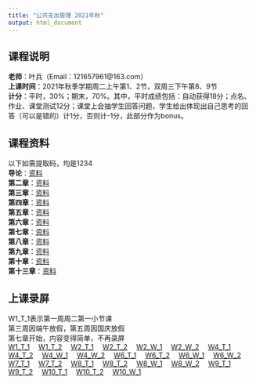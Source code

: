 ```yaml
---
title: "公共支出管理 2021年秋"
output: html_document
---
```


## 课程说明  
**老师**：叶兵（Email：121657961@163.com）<br>
**上课时间**：2021年秋季学期周二上午第1、2节，双周三下午第8、9节<br>
**计分**：平时，30%；期末，70%。其中，平时成绩包括：自动获得18分；点名、作业、课堂测试12分；课堂上会抽学生回答问题，学生给出体现出自己思考的回答（可以是错的）计1分，否则计-1分，此部分作为bonus。<br>
  
## 课程资料  
以下如需提取码，均是1234  
**导论**：[资料](https://pan.baidu.com/s/1tSCmQa2PonAYHdqojioPew)<br>
**第二章**：[资料](https://pan.baidu.com/s/1cqQxkPS39WVg-4uPqT-lzQ)<br>
**第三章**：[资料](https://pan.baidu.com/s/1u2qcKYUpunK25X8y6dWl2Q)<br>
**第四章**：[资料](https://pan.baidu.com/s/1sfgElnyX8nzw9ZE2dLxt4g)<br>
**第五章**：[资料](https://pan.baidu.com/s/1Qrgeg3Mr3CWr4BmO8a44lg)<br>
**第六章**：[资料](https://pan.baidu.com/s/1dhoqj78UtpJOAspOJw0bIQ)<br>
**第七章**：[资料](https://pan.baidu.com/s/1YL0TD0yL0up-3_Lzu1bLTg)<br>
**第八章**：[资料](https://pan.baidu.com/s/1KWF27OVobSTFc-w_FzI3bQ)<br>
**第九章**：[资料](https://pan.baidu.com/s/1EEgB89cthTnAp6mmpIdEPw)<br>
**第十章**：[资料](https://pan.baidu.com/s/1T5mEUCJBORDSbWMxA3m52g)<br>
**第十三章**：[资料](https://pan.baidu.com/s/1VRyzLBCopkNgLOQG0Gc_fA)<br>
  
## 上课录屏  
W1_T_1表示第一周周二第一小节课  
第三周因端午放假，第五周因国庆放假   
第七章开始，内容变得简单，不再录屏  
[W1_T_1](http://aiplay.iflyink.com/#/webShare?localId=951225b80ea9b6d0057df7693d0ae67c&uid=Tvf4YC6/GyyJTOgYyScpidQmXORhXeoBGS0gpWNZqGGQaOciJDVLZJoyT4XlrjIeSR25Dwy6%2BDpnwvTOX6D2%2BTSF8DdP8Wr3JEme23NEXepBH9aoWSXpHINZtAhqRNCRZ4YbEicIDDS8VREK%2BOnXEY8gPCKXmjBNynwx7au8crE=)&emsp;
[W1_T_2](http://aiplay.iflyink.com/#/webShare?localId=c058afb70b5edac44bf3f19d0bba0c98&uid=Tvf4YC6/GyyJTOgYyScpidQmXORhXeoBGS0gpWNZqGGQaOciJDVLZJoyT4XlrjIeSR25Dwy6%2BDpnwvTOX6D2%2BTSF8DdP8Wr3JEme23NEXepBH9aoWSXpHINZtAhqRNCRZ4YbEicIDDS8VREK%2BOnXEY8gPCKXmjBNynwx7au8crE=)&emsp;
[W2_T_1](http://aiplay.iflyink.com/#/webShare?localId=801bd5f3e22a3824fd0af44743083ef9&uid=aGd3gheQzzdC8BG3RBtgUe1EpUVU0saYjpURV4EC0lEKQd7tnFEWuX6XrSoZujCi8ZXXoqs5JiRUnWWbyza86WazPvSmZjptT5JGQ/XDx150BMDoQ1u3yu1gpsetukftbzCtvzIgukVmptRviBXLZ/Fz0mGAnGNtduFCGWQ6/ss=)&emsp;
[W2_T_2](http://aiplay.iflyink.com/#/webShare?localId=ab20a3b7c35cfc5c0303e70b5c5e0c18&uid=aGd3gheQzzdC8BG3RBtgUe1EpUVU0saYjpURV4EC0lEKQd7tnFEWuX6XrSoZujCi8ZXXoqs5JiRUnWWbyza86WazPvSmZjptT5JGQ/XDx150BMDoQ1u3yu1gpsetukftbzCtvzIgukVmptRviBXLZ/Fz0mGAnGNtduFCGWQ6/ss=)&emsp;
[W2_W_1](http://aiplay.iflyink.com/#/webShare?localId=08309abab8411a66cb63f1f37c53524f&uid=ISL64ONU80ivgA9jVOQnYdS0jNSo7CieN8qVD/5HaIwoWNBKM12UbZHq9Htc0ejx868jOcq%2B4sJOzmTikrDN0GBm4bmXmubr5h67OX6KGFo2wY6EFE4ldYxr3qG7cVlbrIxviCDnjuUC/m1PWKZCziISkJkZteNWmhwtXWGyjis=)&emsp;
[W2_W_2](http://aiplay.iflyink.com/#/webShare?localId=c5cc54f7a8b91fb829d903b21296fa51&uid=ISL64ONU80ivgA9jVOQnYdS0jNSo7CieN8qVD/5HaIwoWNBKM12UbZHq9Htc0ejx868jOcq%2B4sJOzmTikrDN0GBm4bmXmubr5h67OX6KGFo2wY6EFE4ldYxr3qG7cVlbrIxviCDnjuUC/m1PWKZCziISkJkZteNWmhwtXWGyjis=)&emsp;
[W4_T_1](http://aiplay.iflyink.com/#/webShare?localId=d264c00f591c028f13aa070ffab2b7d0&uid=EMJmbre6GDNFefx95HwpbMcsnJvJ2VujcCLqLtyfAdJy1nzoHyFZ2S5RFqv5K5GpGSN7BXKuig4tmF6mpygS2y2%2Bz1OvP1cpvvaSs4ZfeYn89xSSY4fEvSUjJd%2BuksA3tp%2BKk2ozBNmhQbpi%2B4noi7k2IYgjQtAz%2BjIf4IE/aGs=)&emsp;
[W4_T_2](http://aiplay.iflyink.com/#/webShare?localId=12ecae1d0ee89cbc105e33176216bd99&uid=EMJmbre6GDNFefx95HwpbMcsnJvJ2VujcCLqLtyfAdJy1nzoHyFZ2S5RFqv5K5GpGSN7BXKuig4tmF6mpygS2y2%2Bz1OvP1cpvvaSs4ZfeYn89xSSY4fEvSUjJd%2BuksA3tp%2BKk2ozBNmhQbpi%2B4noi7k2IYgjQtAz%2BjIf4IE/aGs=)&emsp;
[W4_W_1](http://aiplay.iflyink.com/#/webShare?localId=bf3a4d2cdd9f4aca7729028584e753dc&uid=KUOeK1ZWAbiqIBf9XeQLAHxHN9uk1F5tJ8Nr2R/YYKgrBO6s%2BOYb900VnwBDQ%2B0yTyR/Fo3O7gABpqaLuv7pmTbJCP3vPhst5si0zNK75jiTyNLEcq05ndTbHrb4UnIF05GtTgCrignqbwvpaAyxGQKMPgXtGZSSvD0Exb9uM7c=)&emsp;
[W4_W_2](http://aiplay.iflyink.com/#/webShare?localId=bb8b44d05ce3f5135f2f924326cc4e62&uid=KUOeK1ZWAbiqIBf9XeQLAHxHN9uk1F5tJ8Nr2R/YYKgrBO6s%2BOYb900VnwBDQ%2B0yTyR/Fo3O7gABpqaLuv7pmTbJCP3vPhst5si0zNK75jiTyNLEcq05ndTbHrb4UnIF05GtTgCrignqbwvpaAyxGQKMPgXtGZSSvD0Exb9uM7c=)&emsp;
[W6_T_1](http://aiplay.iflyink.com/#/webShare?localId=f7a66edde7be10089748507d89923399&uid=UDr75EDdZazp7Qt/%2B11L4qr2B0kqXo6FQNCx/swFrUVlfLxOMD2RIcaldlufXJek8GV%2BftHy4FicY%2BEeyzEt/oZW4VSy24m58HsFlGE62G5KXeynsuDfmW2%2BWQo8b6HSAp%2B%2BKj8BR2Zj/wWfwwyTQzc1A%2BLGTz58RCMq0Zy2AVM=)&emsp;
[W6_T_2](http://aiplay.iflyink.com/#/webShare?localId=5c23a1937eac2453bcc1bbd07491a78c&uid=UDr75EDdZazp7Qt/%2B11L4qr2B0kqXo6FQNCx/swFrUVlfLxOMD2RIcaldlufXJek8GV%2BftHy4FicY%2BEeyzEt/oZW4VSy24m58HsFlGE62G5KXeynsuDfmW2%2BWQo8b6HSAp%2B%2BKj8BR2Zj/wWfwwyTQzc1A%2BLGTz58RCMq0Zy2AVM=)&emsp;
[W6_W_1](http://aiplay.iflyink.com/#/webShare?localId=ce1e86a1a9f8bf56bdb0b403d12a4964&uid=dk7WxiRNIsLMmngGxNqY2I45puTOt3cQay4Znu4m6z8YbWoh9JuzT8LuifQ5NBuLVDeoisP5ySEoTIMf4Y2fzymq//A7TTb%2B4q24rIyZk8d0R6uRRWkxlxrj9Ju0OD/AFJV9Bn9m1Qg%2Bp4vWKWOcYgAyIQWKmDiJ6yClC91V0mw=)&emsp;
[W6_W_2](http://aiplay.iflyink.com/#/webShare?localId=f1827108a64d96cb50e6a2ea72e0bc15&uid=dk7WxiRNIsLMmngGxNqY2I45puTOt3cQay4Znu4m6z8YbWoh9JuzT8LuifQ5NBuLVDeoisP5ySEoTIMf4Y2fzymq//A7TTb%2B4q24rIyZk8d0R6uRRWkxlxrj9Ju0OD/AFJV9Bn9m1Qg%2Bp4vWKWOcYgAyIQWKmDiJ6yClC91V0mw=)&emsp;
[W7_T_1](http://aiplay.iflyink.com/#/webShare?localId=5537b2169c70e81c48cb8a9735de7f68&uid=aeK/0ST%2BuwJe6DyfudX8ayqaLVtdBV5sNiIUMBTqu47AtvWmc2C9oa9sO7TvCcJukUw8lSyDVCvo1laQgfR53gFbS3cxSePTQT7u5YQfOuZS2S%2BggRBOhZUM1skGW8BjwuVI3pQLVloNpDBuDCo39WEa9kiJeE%2BRSgIe3BhgQko=)&emsp;
[W7_T_2](http://aiplay.iflyink.com/#/webShare?localId=1b17f4daa1a3bd3cc339e52c10ad0201&uid=aeK/0ST%2BuwJe6DyfudX8ayqaLVtdBV5sNiIUMBTqu47AtvWmc2C9oa9sO7TvCcJukUw8lSyDVCvo1laQgfR53gFbS3cxSePTQT7u5YQfOuZS2S%2BggRBOhZUM1skGW8BjwuVI3pQLVloNpDBuDCo39WEa9kiJeE%2BRSgIe3BhgQko=)&emsp;
[W8_T_1](http://aiplay.iflyink.com/#/webShare?localId=937b3d853282e58be28a78faa515d9d0&uid=hPKx0p%2BsHICyQv7RQlK0HGA1VXq0ClV1Z6WD%2B2OyiqrGuO57JUzHH0l8I4uhqfkvWO9NzzfjmxrWQqYMBHzPoDKSwlqUMXdgtEaSb0ZBTkLHmKwY56IPIuMLHWrLq%2BXyfr6nqoC1yISpI/2bTMgQa0unlPqwCGCnIijTh8pJ6Q==)&emsp;
[W8_T_2](http://aiplay.iflyink.com/#/webShare?localId=68d5ac50249ebb191bccad03b469cb24&uid=hPKx0p%2BsHICyQv7RQlK0HGA1VXq0ClV1Z6WD%2B2OyiqrGuO57JUzHH0l8I4uhqfkvWO9NzzfjmxrWQqYMBHzPoDKSwlqUMXdgtEaSb0ZBTkLHmKwY56IPIuMLHWrLq%2BXyfr6nqoC1yISpI/2bTMgQa0unlPqwCGCnIijTh8pJ6Q==)&emsp;
[W8_W_1](http://aiplay.iflyink.com/#/webShare?localId=c3c1187a6d10a3c3299639ef71e72e09&uid=JVgVBczvfF8/sUCIeTXHF1SNT%2BElhO9trZZwYEToXyvh6YLbtkliUQ9pZNFpur156Yfh82XcjZGSNWy0WyuPj59%2BunwMMdnygDFsngivay4D0VCRdGf0ZnSWxVMbEfAumV%2BFnn7DLEGwOboc36nKbfDM8I1LvQTMhhsm3ZgWdMI=)&emsp;
[W8_W_2](http://aiplay.iflyink.com/#/webShare?localId=66b7f61a4c1182e031502d088cab6bd4&uid=JVgVBczvfF8/sUCIeTXHF1SNT%2BElhO9trZZwYEToXyvh6YLbtkliUQ9pZNFpur156Yfh82XcjZGSNWy0WyuPj59%2BunwMMdnygDFsngivay4D0VCRdGf0ZnSWxVMbEfAumV%2BFnn7DLEGwOboc36nKbfDM8I1LvQTMhhsm3ZgWdMI=)&emsp;
[W9_T_1](http://aiplay.iflyink.com/#/webShare?localId=01fc61412d5b42fc3f3268e5af5261de&uid=JVgVBczvfF8/sUCIeTXHF1SNT%2BElhO9trZZwYEToXyvh6YLbtkliUQ9pZNFpur156Yfh82XcjZGSNWy0WyuPj59%2BunwMMdnygDFsngivay4D0VCRdGf0ZnSWxVMbEfAumV%2BFnn7DLEGwOboc36nKbfDM8I1LvQTMhhsm3ZgWdMI=)&emsp;
[W9_T_2](http://aiplay.iflyink.com/#/webShare?localId=bd4b2b28b711442e7b28521635ed66ed&uid=JVgVBczvfF8/sUCIeTXHF1SNT%2BElhO9trZZwYEToXyvh6YLbtkliUQ9pZNFpur156Yfh82XcjZGSNWy0WyuPj59%2BunwMMdnygDFsngivay4D0VCRdGf0ZnSWxVMbEfAumV%2BFnn7DLEGwOboc36nKbfDM8I1LvQTMhhsm3ZgWdMI=)&emsp;
[W10_T_1](http://aiplay.iflyink.com/#/webShare?localId=53b3717e7d8ae0bdf6f24eadbdd4f137&uid=gL5uV36VBUVzaEIoPpY3ECjXheXAC1UdzQC9RxrL4RYp6V7NbGmUCUCJAKDlzugrSYIz3y0tE1KFFR2F/VZkdtnxoWI08M3DGzbnak7GZs86H7FijKg5fEyu%2BwPwjsfUVTiE/UzeN2MqWd7i/nAOrU8v3bIca1hLh8eyhd003oM=)&emsp;
[W10_T_2](http://aiplay.iflyink.com/#/webShare?localId=08a71ac73e3617e2b2034fafa02f9b63&uid=gL5uV36VBUVzaEIoPpY3ECjXheXAC1UdzQC9RxrL4RYp6V7NbGmUCUCJAKDlzugrSYIz3y0tE1KFFR2F/VZkdtnxoWI08M3DGzbnak7GZs86H7FijKg5fEyu%2BwPwjsfUVTiE/UzeN2MqWd7i/nAOrU8v3bIca1hLh8eyhd003oM=)&emsp;
[W10_W_1](http://aiplay.iflyink.com/#/webShare?localId=6cc471a19b30dd355830ee97d8517d8b&uid=gL5uV36VBUVzaEIoPpY3ECjXheXAC1UdzQC9RxrL4RYp6V7NbGmUCUCJAKDlzugrSYIz3y0tE1KFFR2F/VZkdtnxoWI08M3DGzbnak7GZs86H7FijKg5fEyu%2BwPwjsfUVTiE/UzeN2MqWd7i/nAOrU8v3bIca1hLh8eyhd003oM=)

